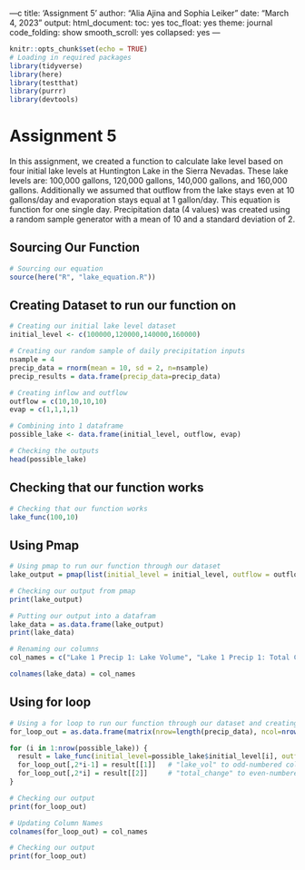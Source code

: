 ---c
title: 'Assignment 5'
author: "Alia Ajina and Sophia Leiker"
date: "March 4, 2023"
output:
  html_document:
    toc: yes
    toc_float: yes
    theme: journal
    code_folding: show
    smooth_scroll: yes
    collapsed: yes
---

```r
knitr::opts_chunk$set(echo = TRUE)
# Loading in required packages
library(tidyverse)
library(here)
library(testthat)
library(purrr)
library(devtools)
```

# Assignment 5
In this assignment, we created a function to calculate lake level based on four initial lake levels at Huntington Lake in the Sierra Nevadas. These lake levels are: 100,000 gallons, 120,000 gallons, 140,000 gallons, and 160,000 gallons. Additionally we assumed that outflow from the lake stays even at 10 gallons/day and evaporation stays equal at 1 gallon/day. This equation is function for one single day. Precipitation data  (4 values) was created using a random sample generator with a mean of 10 and a standard deviation of 2.

## Sourcing Our Function
```r
# Sourcing our equation
source(here("R", "lake_equation.R"))
```

## Creating Dataset to run our function on
```r
# Creating our initial lake level dataset
initial_level <- c(100000,120000,140000,160000)

# Creating our random sample of daily precipitation inputs
nsample = 4
precip_data = rnorm(mean = 10, sd = 2, n=nsample)
precip_results = data.frame(precip_data=precip_data)

# Creating inflow and outflow 
outflow = c(10,10,10,10)
evap = c(1,1,1,1)

# Combining into 1 dataframe
possible_lake <- data.frame(initial_level, outflow, evap)

# Checking the outputs
head(possible_lake)
```

## Checking that our function works
```r

# Checking that our function works
lake_func(100,10)

```


## Using Pmap
```r

# Using pmap to run our function through our dataset
lake_output = pmap(list(initial_level = initial_level, outflow = outflow, evap = evap), lake_func, precip_data = precip_data)

# Checking our output from pmap
print(lake_output)

# Putting our output into a datafram
lake_data = as.data.frame(lake_output)
print(lake_data)

# Renaming our columns
col_names = c("Lake 1 Precip 1: Lake Volume", "Lake 1 Precip 1: Total Change", "Lake 2 Precip 2: Lake Volume", "Lake 2 Precip 2: Total Change", "Lake 3 Precip 3: Lake Volume", "Lake 3 Precip 3: Total Change", "Lake 4 Precip 4: Lake Volume", "Lake 4 Precip 4: Total Change")

colnames(lake_data) = col_names

```

## Using for loop
```r

# Using a for loop to run our function through our dataset and creating a dataframe
for_loop_out = as.data.frame(matrix(nrow=length(precip_data), ncol=nrow(possible_lake)))

for (i in 1:nrow(possible_lake)) {
  result = lake_func(initial_level=possible_lake$initial_level[i], outflow = possible_lake$outflow[i],evap = possible_lake$evap[i], precip_data = precip_data)
  for_loop_out[,2*i-1] = result[[1]]   # "lake_vol" to odd-numbered columns
  for_loop_out[,2*i] = result[[2]]     # "total_change" to even-numbered columns
}

# Checking our output
print(for_loop_out)

# Updating Column Names
colnames(for_loop_out) = col_names

# Checking our output
print(for_loop_out)
```

